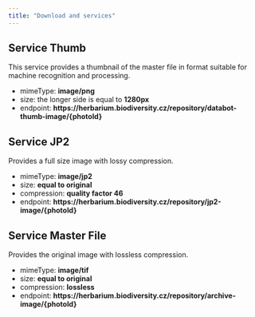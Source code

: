 ```yaml
---
title: "Download and services"
---
```


## Service Thumb
This service provides a thumbnail of the master file in format suitable for machine recognition and processing.

- mimeType: **image/png**
- size: the longer side is equal to **1280px**
- endpoint: **https://herbarium.biodiversity.cz/repository/databot-thumb-image/{photoId}**

## Service JP2
Provides a full size image with lossy compression.

- mimeType: **image/jp2**
- size: **equal to original**
- compression: **quality factor 46**
- endpoint: **https://herbarium.biodiversity.cz/repository/jp2-image/{photoId}**

## Service Master File
Provides the original image with lossless compression.

- mimeType: **image/tif**
- size: **equal to original**
- compression: **lossless**
- endpoint: **https://herbarium.biodiversity.cz/repository/archive-image/{photoId}**